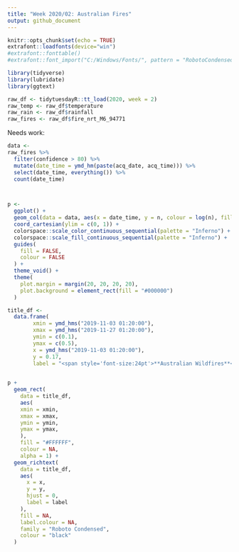 ```yaml
---
title: "Week 2020/02: Australian Fires"
output: github_document
---
```


```r
knitr::opts_chunk$set(echo = TRUE)
extrafont::loadfonts(device="win")
#extrafont::fonttable()
#extrafont::font_import("C:/Windows/Fonts/", pattern = "RobotoCondensed")

library(tidyverse)
library(lubridate)
library(ggtext)
```

```r
raw_df <- tidytuesdayR::tt_load(2020, week = 2)
raw_temp <- raw_df$temperature
raw_rain <- raw_df$rainfall
raw_fires <- raw_df$fire_nrt_M6_94771
```
Needs work:

```r
data <-
raw_fires %>%
  filter(confidence > 80) %>%
  mutate(date_time = ymd_hm(paste(acq_date, acq_time))) %>%
  select(date_time, everything()) %>%
  count(date_time) 



p <-
  ggplot() +
  geom_col(data = data, aes(x = date_time, y = n, colour = log(n), fill = log(n))) +
  coord_cartesian(ylim = c(0, 1)) +
  colorspace::scale_color_continuous_sequential(palette = "Inferno") +
  colorspace::scale_fill_continuous_sequential(palette = "Inferno") +
  guides(
    fill = FALSE,
    colour = FALSE
  ) +
  theme_void() +
  theme(
    plot.margin = margin(20, 20, 20, 20),
    plot.background = element_rect(fill = "#000000")
  )

title_df <-
  data.frame(
        xmin = ymd_hms("2019-11-03 01:20:00"),
        xmax = ymd_hms("2019-11-27 01:20:00"),
        ymin = c(0.1),
        ymax = c(0.5),
        x = ymd_hms("2019-11-03 01:20:00"),
        y = 0.17,
        label = "<span style='font-size:24pt'>**Australian Wildfires**</span><br><span style='font-size:10pt'>**Incidences of wildfires from Nov 2019 through Jan 2020**</span>")
   

p +
  geom_rect(
    data = title_df,
    aes(
    xmin = xmin, 
    xmax = xmax, 
    ymin = ymin, 
    ymax = ymax,
    ),
    fill = "#FFFFFF", 
    colour = NA, 
    alpha = 1) +
  geom_richtext(
    data = title_df,
    aes(
      x = x,
      y = y,
      hjust = 0,
      label = label
    ),
    fill = NA,
    label.colour = NA,
    family = "Roboto Condensed",
    colour = "black"
  )
  
```


